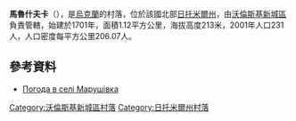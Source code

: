 {{no footnotes|time=2016-06-25T16:15:41+00:00}}
{{coord|50|32|41|N|27|46|20|E|scale:30000|display=title}}

'''馬魯什夫卡'''（{{lang-uk|Марушівка}}），是[[烏克蘭|烏克蘭]]的村落，位於該國北部[[日托米爾州|日托米爾州]]，由[[沃倫斯基新城區|沃倫斯基新城區]]負責管轄，始建於1701年，面積1.12平方公里，海拔高度213米，2001年人口231人，人口密度每平方公里206.07人。

==參考資料== 
* [http://weather.in.ua/ua/zhitomirskaja/15178 Погода в селі Марушівка] {{Wayback|url=http://weather.in.ua/ua/zhitomirskaja/15178 |date=20111219151709 }}

{{DEFAULTSORT:Марушівка}}
[[Category:沃倫斯基新城區村落|Category:沃倫斯基新城區村落]]
[[Category:日托米爾州村落|Category:日托米爾州村落]]


{{Zhytomyr-geo-stub}}